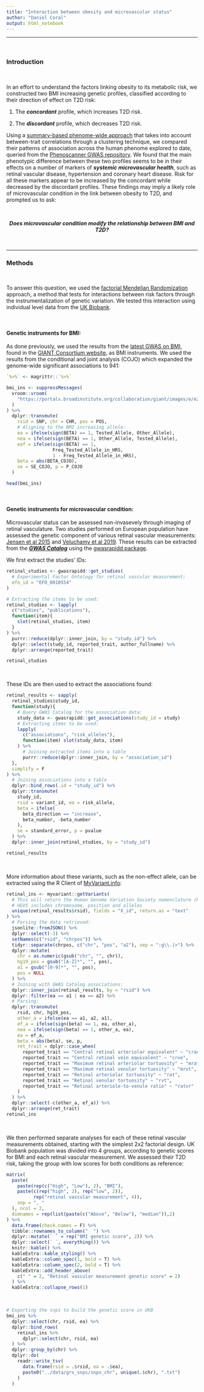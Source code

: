 ```yaml
---
title: "Interaction between obesity and microvascular status"
author: "Daniel Coral"
output: html_notebook
---
```


---

</br>

### Introduction

</br>

In an effort to understand the factors linking obesity to its metabolic risk, we constructed two BMI increasing genetic profiles, classified according to their direction of effect on T2D risk: 

1. The _**concordant**_ profile, which increases T2D risk.

2. The _**discordant**_ profile, which decreases T2D risk. 

Using a [summary-based phenome-wide approach](https://github.com/danielcoral/DVA_codes) that takes into account between-trait correlations through a clustering technique, we compared their patterns of association across the human phenome explored to date, queried from the [Phenoscanner GWAS repository](phenoscanner.medschl.cam.ac.uk). We found that the main phenotypic difference between these two profiles seems to be in their effects on a number of markers of _**systemic microvascular health**_, such as retinal vascular disease, hypertension and coronary heart disease. Risk for all these markers appear to be increased by the concordant while decreased by the discordant profiles. These findings may imply a likely role of microvascular condition in the link between obesity to T2D, and prompted us to ask:

</br>

<center> _**Does microvascular condition modify the relationship between BMI and T2D?**_ </center>

</br>

---------

### Methods

</br>

To answer this question, we used the [factorial Mendelian Randomization](https://academic.oup.com/ije/article/doi/10.1093/ije/dyz161/5542600) approach, a method that tests for interactions between risk factors through the instrumentalization of genetic variation. We tested this interaction using individual level data from the [UK Biobank](https://www.ukbiobank.ac.uk/).

</br>

#### Genetic instruments for BMI:

As done previously, we used the results from the [latest GWAS on BMI](https://doi.org/10.1093/hmg/ddy271), found in the [GIANT Consortium website](https://portals.broadinstitute.org/collaboration/giant/index.php/Main_Page), as BMI instruments. We used the results from the conditional and joint analysis (COJO) which expanded the genome-wide significant associations to 941:

```r
`%>%` <- magrittr::`%>%`

bmi_ins <- suppressMessages(
  vroom::vroom(
    "https://portals.broadinstitute.org/collaboration/giant/images/e/e2/Meta-analysis_Locke_et_al%2BUKBiobank_2018_top_941_from_COJO_analysis_UPDATED.txt.gz"
  )
) %>%
  dplyr::transmute(
    rsid = SNP, chr = CHR, pos = POS,
    # Aligning to the BMI increasing allele:
    ea = ifelse(sign(BETA) == 1, Tested_Allele, Other_Allele),
    nea = ifelse(sign(BETA) == 1, Other_Allele, Tested_Allele),
    eaf = ifelse(sign(BETA) == 1, 
                 Freq_Tested_Allele_in_HRS,
                 1 - Freq_Tested_Allele_in_HRS),
    beta = abs(BETA_COJO), 
    se = SE_COJO, p = P_COJO
  )

head(bmi_ins)
```

</br>

#### Genetic instruments for microvascular condition:

Microvascular status can be assessed non-invasevely through imaging of retinal vasculature. Two studies performed on European population have assessed the genetic component of various retinal vascular measurements: [Jensen et al 2015](https://doi.org/10.1161/circgenetics.115.001142) and [Veluchamy et al 2019](https://doi.org/10.1161/atvbaha.119.312552). These results can be extracted from the [_**GWAS Catalog**_](https://www.ebi.ac.uk/gwas/) using the [gwasrapidd package](https://rmagno.eu/gwasrapidd/index.html).

We first extract the studies' IDs:
```r
retinal_studies <- gwasrapidd::get_studies(
  # Experimental Factor Ontology for retinal vascular measurement:
  efo_id = "EFO_0010554"
)

# Extracting the items to be used:
retinal_studies <- lapply(
  c("studies", "publications"),
  function(item){
    slot(retinal_studies, item)
  }
) %>%
  purrr::reduce(dplyr::inner_join, by = "study_id") %>%
  dplyr::select(study_id, reported_trait, author_fullname) %>%
  dplyr::arrange(reported_trait)

retinal_studies
```

</br>

These IDs are then used to extract the associations found:

```r
retinal_results <- sapply(
  retinal_studies$study_id,
  function(study){
    # Query GWAS Catalog for the association data:
    study_data <- gwasrapidd::get_associations(study_id = study)
    # Extracting items to be used:
    lapply(
      c("associations", "risk_alleles"),
      function(item) slot(study_data, item)
    ) %>%
      # Joining extracted items into a table
      purrr::reduce(dplyr::inner_join, by = "association_id")
  },
  simplify = F
) %>%
  # Joining associations into a table
  dplyr::bind_rows(.id = "study_id") %>%
  dplyr::transmute(
    study_id, 
    rsid = variant_id, ea = risk_allele, 
    beta = ifelse(
      beta_direction == "increase", 
      beta_number, -beta_number
    ),
    se = standard_error, p = pvalue
  ) %>%
  dplyr::inner_join(retinal_studies, by = "study_id")

retinal_results
```

</br>

More information about these variants, such as the non-effect allele, can be extracted using the R Client of [MyVariant.info](https://doi.org/doi:10.18129/B9.bioc.myvariant):

```r
retinal_ins <- myvariant::getVariants(
  # This will return the Human Genome Variation Society nomenclature (HGVS)
  # HGVS includes chromosome, position and alleles
  unique(retinal_results$rsid), fields = "X_id", return.as = "text"
) %>%
  # Parsing the data retrieved:
  jsonlite::fromJSON() %>%
  dplyr::select(-3) %>%
  setNames(c("rsid", "chrpos")) %>%
  tidyr::separate(chrpos, c("chr", "pos", "a2"), sep = ":g\\.|>") %>%
  dplyr::mutate(
    chr = as.numeric(gsub("chr", "", chr)),
    hg19_pos = gsub("[A-Z]*", "", pos),
    a1 = gsub("[0-9]*", "", pos),
    pos = NULL
  ) %>%
  # Joining with GWAS Catalog associations:
  dplyr::inner_join(retinal_results, by = "rsid") %>%
  dplyr::filter(ea == a1 | ea == a2) %>%
  # Parsing:
  dplyr::transmute(
    rsid, chr, hg19_pos,
    other_a = ifelse(ea == a1, a2, a1),
    ef_a = ifelse(sign(beta) == 1, ea, other_a),
    nea = ifelse(sign(beta) == 1, other_a, ea),
    ea = ef_a,
    beta = abs(beta), se, p,
    ret_trait = dplyr::case_when(
      reported_trait == "Central retinal arteriolar equivalent" ~ "crae",
      reported_trait == "Central retinal vein equivalent" ~ "crve",
      reported_trait == "Maximum retinal arteriolar tortuosity" ~ "mrat",
      reported_trait == "Maximum retinal venular tortuosity" ~ "mrvt",
      reported_trait == "Retinal arteriolar tortuosity" ~ "rat",
      reported_trait == "Retinal venular tortuosity" ~ "rvt",
      reported_trait == "Retinal arteriole-to-venule ratio" ~ "ratvr"
    )
  ) %>%
  dplyr::select(-c(other_a, ef_a)) %>%
  dplyr::arrange(ret_trait)
retinal_ins
```

</br>

We then performed separate analyses for each of these retinal vascular measurements obtained, starting with the simplest 2x2 factorial design. UK Biobank population was divided into 4 groups, according to genetic scores for BMI and each retinal vascular measurement. We assessed their T2D risk, taking the group with low scores for both conditions as reference:

```r
matrix(
  paste(
    paste(rep(c("High", "Low"), 2), "BMI"), 
    paste(c(rep("high", 2), rep("low", 2)), 
          rep("retinal vascular measurement", 4)), 
    sep = ", "
  ), ncol = 2, 
  dimnames = rep(list(paste(c("Above", "Below"), "median")),2)
) %>%
  data.frame(check.names = F) %>% 
  tibble::rownames_to_column("  ") %>% 
  dplyr::mutate(` ` = rep("BMI genetic score", 2)) %>% 
  dplyr::select(` `, everything()) %>% 
  knitr::kable() %>% 
  kableExtra::kable_styling() %>% 
  kableExtra::column_spec(1, bold = T) %>% 
  kableExtra::column_spec(2, bold = T) %>% 
  kableExtra::add_header_above(
    c(" " = 2, "Retinal vascular measurement genetic score" = 2)
  ) %>%
  kableExtra::collapse_rows(1)

```

</br>

```r
# Exporting the snps to build the genetic score in UKB
bmi_ins %>% 
  dplyr::select(chr, rsid, ea) %>%
  dplyr::bind_rows(
    retinal_ins %>%
      dplyr::select(chr, rsid, ea)
  ) %>%
  dplyr::group_by(chr) %>%
  dplyr::do(
    readr::write_tsv(
      data.frame(rsid = .$rsid, ea = .$ea), 
      paste0("../data/grs_snps/snps_chr", unique(.$chr), ".txt")
    )
  )
```